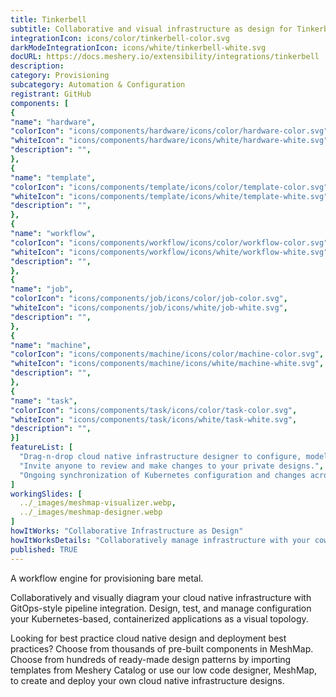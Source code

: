 ```yaml
---
title: Tinkerbell
subtitle: Collaborative and visual infrastructure as design for Tinkerbell
integrationIcon: icons/color/tinkerbell-color.svg
darkModeIntegrationIcon: icons/white/tinkerbell-white.svg
docURL: https://docs.meshery.io/extensibility/integrations/tinkerbell
description: 
category: Provisioning
subcategory: Automation & Configuration
registrant: GitHub
components: [
{
"name": "hardware",
"colorIcon": "icons/components/hardware/icons/color/hardware-color.svg",
"whiteIcon": "icons/components/hardware/icons/white/hardware-white.svg",
"description": "",
},
{
"name": "template",
"colorIcon": "icons/components/template/icons/color/template-color.svg",
"whiteIcon": "icons/components/template/icons/white/template-white.svg",
"description": "",
},
{
"name": "workflow",
"colorIcon": "icons/components/workflow/icons/color/workflow-color.svg",
"whiteIcon": "icons/components/workflow/icons/white/workflow-white.svg",
"description": "",
},
{
"name": "job",
"colorIcon": "icons/components/job/icons/color/job-color.svg",
"whiteIcon": "icons/components/job/icons/white/job-white.svg",
"description": "",
},
{
"name": "machine",
"colorIcon": "icons/components/machine/icons/color/machine-color.svg",
"whiteIcon": "icons/components/machine/icons/white/machine-white.svg",
"description": "",
},
{
"name": "task",
"colorIcon": "icons/components/task/icons/color/task-color.svg",
"whiteIcon": "icons/components/task/icons/white/task-white.svg",
"description": "",
}]
featureList: [
  "Drag-n-drop cloud native infrastructure designer to configure, model, and deploy your workloads.",
  "Invite anyone to review and make changes to your private designs.",
  "Ongoing synchronization of Kubernetes configuration and changes across any number of clusters."
]
workingSlides: [
  ../_images/meshmap-visualizer.webp,
  ../_images/meshmap-designer.webp
]
howItWorks: "Collaborative Infrastructure as Design"
howItWorksDetails: "Collaboratively manage infrastructure with your coworkers synchronously sharing the same designs."
published: TRUE
---
```

<p>
A workflow engine for provisioning bare metal.
</p>
<p>
    Collaboratively and visually diagram your cloud native infrastructure with GitOps-style pipeline integration. Design, test, and manage configuration your Kubernetes-based, containerized applications as a visual topology.
</p>
<p>
    Looking for best practice cloud native design and deployment best practices? Choose from thousands of pre-built components in MeshMap. Choose from hundreds of ready-made design patterns by importing templates from Meshery Catalog or use our low code designer, MeshMap, to create and deploy your own cloud native infrastructure designs.
</p>
